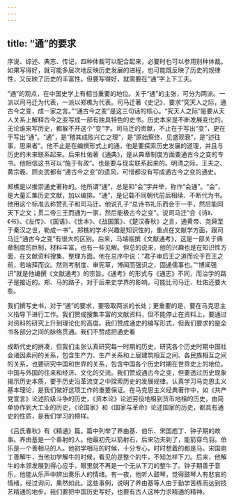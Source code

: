 ```yaml
---
---
---
```

title: “通”的要求
---



序说、综述、典志、传记，四种体裁可以配合起来，必要时也可以参用别种体裁。如果写得好，就可能多层次地反映历史发展的进程，也可能既反映了历史的规律性，又反映了历史的丰富性。但要写得好，就需要在“通”字上下工夫。

“通”的观点，在中国史学上有相当重要的地位。关于“通”的主张，可分为两派。一派以司马迁为代表，一派以郑樵为代表。司马迁著《史记》，要求“究天人之际，通古今之变，成一家之言。”“通古今之变”是这三句话的核心。“究天人之际”是要从天人关系上解释古今之变写成一部有独具特色的史书。历史本来是不断发展变化的。无论谁来写历史，都躲不开这个“变”字。司马迁的贡献，不止在于写出“变”，更在于写出“通”。“通”，是“稽其成败兴亡之理”，是“原始察终、见盛观衰”，是“述往事，思来者”。他不止是在编撰形式上的通，他是要探索历史发展的道理，并且与历史的未来联系起来。后来杜佑著《通典》，是从典章制度方面要通古今之变的专书。他相信这书可以“施于有政”。也是要与现实联系起来的。明清之际，王夫之、黄宗羲、顾炎武都有“通古今之变”的遗风，可惜都没有写成通古今之变的通史。

郑樵是以推崇通史著称的。他所谓“通”，总是和“会”字并举，称作“会通”。“会”，是大量汇集历史文献，加以编排。“通”，是记载不同朝代前后相续、不断代为书。他用这个标准去称赞孔子和司马迁。他说孔子“总诗书礼乐而会于一手，然后能同天下之文；贯二帝三王而通为一家，然后能极古今之变”。说司马迁“会《诗》、《书》、《左传》、《国语》、《世本》、《战国策》、《楚汉春秋》之言，通黄帝、尧舜至于秦汉之世，勒成一书”。郑樵的学术兴趣是知识性的，重点在文献学方面，跟司马迁“通古今之变”有很大的区别。后来，马端临撰《文献通考》，这是一部关于典章制度的巨制，材料丰富，也有一些见解。但总的说来，他的兴趣也是在知识性方面，在文献资料搜集、整理方面。他在总序中说：“君子审后王之道而论于百王之前，若端拜而议。然则考制度、审宪草，博闻而强识之，固通儒事也。”“博闻强识”就是他编撰《文献通考》的宗旨。《通考》的形式与《通志》不同，而治学的路子是接近的。郑、马的路子，对于后来史学界的影响，可能比司马迁、杜佑还要大些。

我们撰写史书，对于“通”的要求，要吸取两派的长处；更重要的是，要在马克思主义指导下进行工作。我们赞成搜集丰富的文献资料，但不能停止在资料上，要通过对资料的研究上升到理论化的高度。我们赞成通史的编写形式，但我们要求的是全书各部分之间的脉络贯通。我们不赞成把通史看

成断代史的拼凑，但我们主张认真研究每一时期的历史，研究各个历史时期中国社会诸因素间的关系，包含生产力、生产关系和上层建筑相互之间、各民族相互之间的关系，也要研究中国和世界的关系，包含中国各个历史时期在世界史上的地位，中国与外国的往来和经济、文化的交流。我们赞成通古今之变，但要透过历史现象揭示历史本质，要于历史沿革流变之中探索历史的发展规律。认真学习马克思主义基本理论，是我们做好这项工作的重要保证。在马克思主义经典著作中，如《共产党宣言》论述阶级斗争的历史，《资本论》论述劳役地租到货币地租的历史，由简单协作到大工业的历史，《论国家》和《国家与革命》论述国家的历史，都具有通史的性质，是我们学习的榜样。

《吕氏春秋》有《精通》篇。篇中列举了养由基、伯乐、宋国庖丁、钟子期的故事。养由基是一个善射的人。他最初先以箭射石，后来功夫到了，能箭穿鸟羽。伯乐是一个善相马的人。他初学相马的时候，十分专心，时时想着的都是马。宋国庖丁善解牛，当他初学解牛的时候，看见的是整个的牛，不知怎样下刀。后来，他解牛的本领发展到得心应手，眼里就不再是一个无从下刀的整牛了。钟子期善于音乐，他能从乐声中辨出奏乐人的情绪。有一夜，他听人鼓琴，觉得鼓琴人有悲哀的情绪，经过询问，果然如此。这些事例，说明了养由基等人由于勤学苦练而达到技艺精通的地步。我们要把中国历史写好，也要有古人这种力求精通的精神。